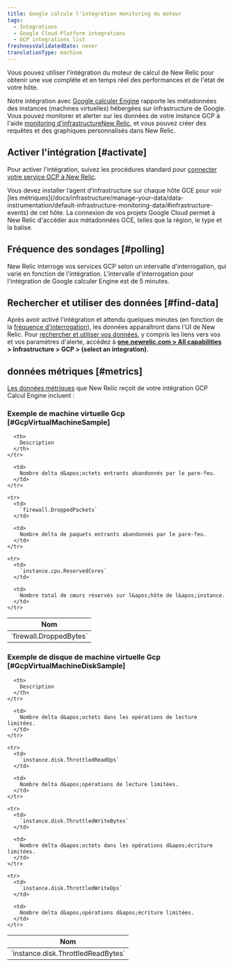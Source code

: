 ```yaml
---
title: Google calcule l'intégration monitoring du moteur
tags:
  - Integrations
  - Google Cloud Platform integrations
  - GCP integrations list
freshnessValidatedDate: never
translationType: machine
---
```


Vous pouvez utiliser l&apos;intégration du moteur de calcul de New Relic pour obtenir une vue complète et en temps réel des performances et de l&apos;état de votre hôte.

Notre intégration avec [Google calculer Engine](https://cloud.google.com/compute) rapporte les métadonnées des instances (machines virtuelles) hébergées sur infrastructure de Google. Vous pouvez monitorer et alerter sur les données de votre instance GCP à l&apos;aide [monitoring d&apos;infrastructureNew Relic](/docs/infrastructure), et vous pouvez créer des requêtes et des graphiques personnalisés dans New Relic.

## Activer l&apos;intégration [#activate]

Pour activer l&apos;intégration, suivez les procédures standard pour [connecter votre service GCP à New Relic](/docs/connect-google-cloud-platform-services-infrastructure).

<Callout variant="important">
  Vous devez installer l’agent d’infrastructure sur chaque hôte GCE pour voir [les métriques](/docs/infrastructure/manage-your-data/data-instrumentation/default-infrastructure-monitoring-data/#infrastructure-events) de cet hôte. La connexion de vos projets Google Cloud permet à New Relic d&apos;accéder aux métadonnées GCE, telles que la région, le type et la balise.
</Callout>

## Fréquence des sondages [#polling]

New Relic interroge vos services GCP selon un intervalle d&apos;interrogation, qui varie en fonction de l&apos;intégration. L&apos;intervalle d&apos;interrogation pour l&apos;intégration de Google calculer Engine est de 5 minutes.

## Rechercher et utiliser des données [#find-data]

Après avoir activé l&apos;intégration et attendu quelques minutes (en fonction de la [fréquence d&apos;interrogation](#polling)), les données apparaîtront dans l&apos;UI de New Relic. Pour [rechercher et utiliser vos données](/docs/infrastructure/integrations/find-use-infrastructure-integration-data), y compris les liens vers vos <InlinePopover type="dashboards" />et vos paramètres d&apos;alerte, accédez à <DNT>**[one.newrelic.com &gt; All capabilities](https://one.newrelic.com/all-capabilities) &gt; Infrastructure &gt; GCP &gt; (select an integration)**</DNT>.

## données métriques [#metrics]

[Les données métriques](/docs/infrastructure/introduction-infra-monitoring#data-types) que New Relic reçoit de votre intégration GCP Calcul Engine incluent :

### Exemple de machine virtuelle Gcp [#GcpVirtualMachineSample]

<table>
  <thead>
    <tr>
      <th style={{ width: "285px" }}>
        Nom
      </th>

      <th>
        Description
      </th>
    </tr>
  </thead>

  <tbody>
    <tr>
      <td>
        `firewall.DroppedBytes`
      </td>

      <td>
        Nombre delta d&apos;octets entrants abandonnés par le pare-feu.
      </td>
    </tr>

    <tr>
      <td>
        `firewall.DroppedPackets`
      </td>

      <td>
        Nombre delta de paquets entrants abandonnés par le pare-feu.
      </td>
    </tr>

    <tr>
      <td>
        `instance.cpu.ReservedCores`
      </td>

      <td>
        Nombre total de cœurs réservés sur l&apos;hôte de l&apos;instance.
      </td>
    </tr>
  </tbody>
</table>

### Exemple de disque de machine virtuelle Gcp [#GcpVirtualMachineDiskSample]

<table>
  <thead>
    <tr>
      <th style={{ width: "285px" }}>
        Nom
      </th>

      <th>
        Description
      </th>
    </tr>
  </thead>

  <tbody>
    <tr>
      <td>
        `instance.disk.ThrottledReadBytes`
      </td>

      <td>
        Nombre delta d&apos;octets dans les opérations de lecture limitées.
      </td>
    </tr>

    <tr>
      <td>
        `instance.disk.ThrottledReadOps`
      </td>

      <td>
        Nombre delta d&apos;opérations de lecture limitées.
      </td>
    </tr>

    <tr>
      <td>
        `instance.disk.ThrottledWriteBytes`
      </td>

      <td>
        Nombre delta d&apos;octets dans les opérations d&apos;écriture limitées.
      </td>
    </tr>

    <tr>
      <td>
        `instance.disk.ThrottledWriteOps`
      </td>

      <td>
        Nombre delta d&apos;opérations d&apos;écriture limitées.
      </td>
    </tr>
  </tbody>
</table>